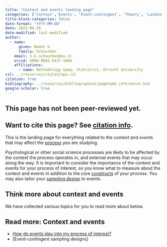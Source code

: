 ```yaml
---
title: "Context and events landing page"
categories: ['Context','Events', 'Event-contingent', 'Theory', 'Landing page']
title-block-categories: false
date-format: "YYYY-MM-DD"
date: 2023-06-26
date-modified: last-modified
author:
  - name:
      given: Noémi K.
      family: Schuurman
    email: n.k.schuurman@uu.nl
    orcid: 0000-0002-6437-5966
    affiliations:
      - name: Methodology &amp; Statistics, Utrecht University
csl: ../resources/styles/apa.csl
citation: true
bibliography: ../resources/bibliographies/pagename_references.bib
google-scholar: true
---
```


::: callout-caution
## This page has not been peer-reviewed yet.
:::

::: callout-note
## Want to cite this page? See [citation info](context-events.html#citation).
:::

This is the landing page for everything related to the <i> context and events </i> that may affect the [process](../processes.qmd) you are studying.

Psychological or other social science processes are likely to be affected by the context the process operates in, and external events that may occur along the way. It is important to consider the importance of the context and events for your process of interest, so you know what to measure about the context and events in addition to the core [constructs](../theory/your-study/constructs.qmd) of your process. You may also tailor your [sampling design](../measurement/sampling.qmd) to events. 

## Think more about context and events

We have collected various topics for you to read more about below.

::: {.callout-note collapse="false"}
## Read more: Context and events
-   [How do events play into my process of interest?](context-events/event-relations.qmd)
-   [Event-contingent sampling designs]
:::


```{=html}
<!--
# Related pages

-   [Measurement coverage, time span, & granularity.](/TScale_MeasCoverage.html)

-   [Measuring and Relating Multiple Constructs Measured at Different Timescales](/TScale_RelatingConstructs.html)

-   [Capturing Regime Switches](/TScale_Switches.html)

-   [Event-Relations in ILD Measurement](/EventRelations.html)

-   [Measurement Burst Designs]
-->
```
